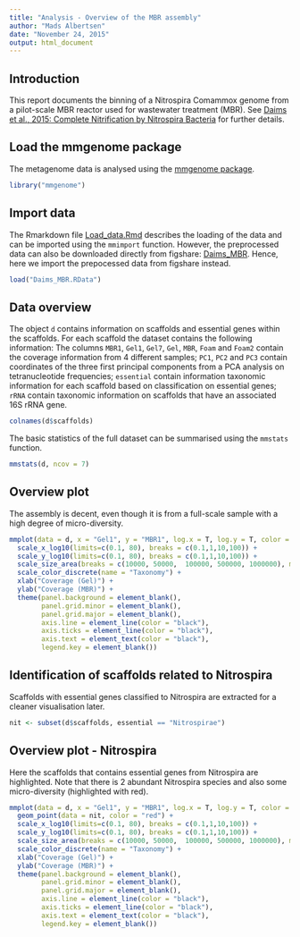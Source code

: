 ```yaml
---
title: "Analysis - Overview of the MBR assembly"
author: "Mads Albertsen"
date: "November 24, 2015"
output: html_document
---
```


## Introduction
This report documents the binning of a Nitrospira Comammox genome from a pilot-scale MBR reactor used for wastewater treatment (MBR). See [Daims et al., 2015: Complete Nitrification by Nitrospira Bacteria](https://doi.org/10.1038/nature16461) for further details.

## Load the mmgenome package
The metagenome data is analysed using the [mmgenome package](http://madsalbertsen.github.io/mmgenome/).
```r
library("mmgenome")
```

## Import data
The Rmarkdown file [Load_data.Rmd](http://madsalbertsen.github.io/mmgenome/Daims_MBR_Load_data.html) describes the loading of the data and can be imported using the `mmimport` function. However, the preprocessed data can also be downloaded directly from figshare: [Daims_MBR](http://dx.doi.org/10.6084/m9.figshare.1613285). Hence, here we import the prepocessed data from figshare instead.
```r
load("Daims_MBR.RData")
```

## Data overview
The object `d` contains information on scaffolds and essential genes within the scaffolds. For each scaffold the dataset contains the following information: The columns `MBR1`, `Gel1`, `Gel7`, `Gel`, `MBR`, `Foam` and `Foam2` contain the coverage information from 4 different samples; `PC1`, `PC2` and `PC3` contain coordinates of the three first principal components from a PCA analysis on tetranucleotide frequencies; `essential` contain information taxonomic information for each scaffold based on classification on essential genes; `rRNA` contain taxonomic information on scaffolds that have an associated 16S rRNA gene.
```r
colnames(d$scaffolds)
```

The basic statistics of the full dataset can be summarised using the `mmstats` function. 
```r
mmstats(d, ncov = 7)
```

## Overview plot
The assembly is decent, even though it is from a full-scale sample with a high degree of micro-diversity.
```r
mmplot(data = d, x = "Gel1", y = "MBR1", log.x = T, log.y = T, color = "essential", minlength = 5000) +
  scale_x_log10(limits=c(0.1, 80), breaks = c(0.1,1,10,100)) +
  scale_y_log10(limits=c(0.1, 80), breaks = c(0.1,1,10,100)) +
  scale_size_area(breaks = c(10000, 50000,  100000, 500000, 1000000), max_size = 15, labels = c(10, 50, 100, 500, 1000), name = "Scaffold Length (Kbp)") +
  scale_color_discrete(name = "Taxonomy") +
  xlab("Coverage (Gel)") +
  ylab("Coverage (MBR)") +
  theme(panel.background = element_blank(),
        panel.grid.minor = element_blank(),
        panel.grid.major = element_blank(),
        axis.line = element_line(color = "black"),
        axis.ticks = element_line(color = "black"),
        axis.text = element_text(color = "black"),
        legend.key = element_blank())
```

## Identification of scaffolds related to Nitrospira
Scaffolds with essential genes classified to Nitrospira are extracted for a cleaner visualisation later.
```r
nit <- subset(d$scaffolds, essential == "Nitrospirae")
```

## Overview plot - Nitrospira
Here the scaffolds that contains essential genes from Nitrospira are highlighted. Note that there is 2 abundant Nitrospira species and also some micro-diversity (highlighted with red).
```r
mmplot(data = d, x = "Gel1", y = "MBR1", log.x = T, log.y = T, color = "essential", minlength = 5000) +
  geom_point(data = nit, color = "red") +
  scale_x_log10(limits=c(0.1, 80), breaks = c(0.1,1,10,100)) +
  scale_y_log10(limits=c(0.1, 80), breaks = c(0.1,1,10,100)) +
  scale_size_area(breaks = c(10000, 50000,  100000, 500000, 1000000), max_size = 15, labels = c(10, 50, 100, 500, 1000), name = "Scaffold Length (Kbp)") +
  scale_color_discrete(name = "Taxonomy") +
  xlab("Coverage (Gel)") +
  ylab("Coverage (MBR)") +
  theme(panel.background = element_blank(),
        panel.grid.minor = element_blank(),
        panel.grid.major = element_blank(),
        axis.line = element_line(color = "black"),
        axis.ticks = element_line(color = "black"),
        axis.text = element_text(color = "black"),
        legend.key = element_blank())
```
